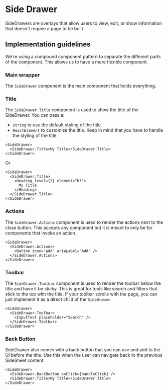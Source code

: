 
<Meta title="Components/Overlays/SideDrawer/Docs" />

# Side Drawer

SideDrawers are overlays that allow users to view, edit, or show information
that doesn't require a page to be built.

## Implementation guidelines

We're using a compound component pattern to separate the different parts of the
component. This allows us to have a more flexible component.

### Main wrapper

The `SideDrawer` component is the main component that holds everything.

<ArgsTable of={SideDrawer} />

### Title

The `SideDrawer.Title` component is used to show the title of the SideDrawer.
You can pass a:

- `string` to use the default styling of the title.
- `ReactElement` to customize the title. Keep in mind that you have to handle
  the styling of the title.

```tsx
<SideDrawer>
  <SideDrawer.Title>My Title</SideDrawer.Title>
</SideDrawer>
```

Or

```tsx
<SideDrawer>
  <SideDrawer.Title>
    <Heading level={2} element="h3">
      My Title
    </Heading>
  </SideDrawer.Title>
</SideDrawer>
```

### Actions

The `SideDrawer.Actions` component is used to render the actions next to the
close button. This accepts any component but it is meant to only be for
components that invoke an action.

```tsx
<SideDrawer>
  <SideDrawer.Actions>
    <Button icon="add" ariaLabel="Add" />
  </SideDrawer.Actions>
</SideDrawer>
```

### Toolbar

The `SideDrawer.Toolbar` component is used to render the toolbar below the title
and have it be sticky. This is great for tools like search and filters that
stick to the top with the title. If your toolbar scrolls with the page, you can
just implement it as a direct child of the `SideDrawer`.

```tsx
<SideDrawer>
  <SideDrawer.Toolbar>
    <InputText placeholder="Search" />
  </SideDrawer.Toolbar>
</SideDrawer>
```

### Back Button

SideDrawer also comes with a back button that you can use and add to the UI
before the title. Use this when the user can navigate back to the previous
SideSheet content.

```tsx
<SideDrawer>
  <SideDrawer.BackButton onClick={handleClick} />
  <SideDrawer.Title>My Title</SideDrawer.Title>
</SideDrawer>
```

<ArgsTable of={SideDrawer.BackButton} />
